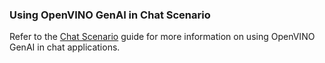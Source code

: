 ### Using OpenVINO GenAI in Chat Scenario

Refer to the [Chat Scenario](/docs/guides/chat-scenario) guide for more information on using OpenVINO GenAI in chat applications.
